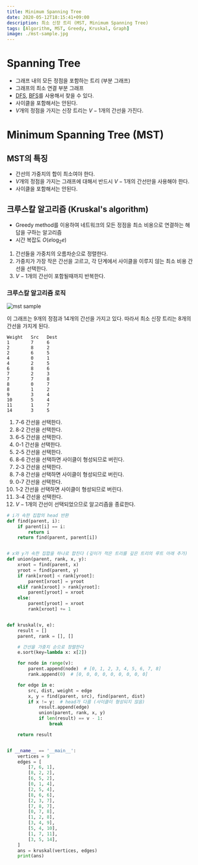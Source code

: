 ```yaml
---
title: Minimum Spanning Tree
date: 2020-05-12T18:15:41+09:00
description: 최소 신장 트리 (MST, Minimum Spanning Tree)
tags: [Algorithm, MST, Greedy, Kruskal, Graph]
image: ./mst-sample.jpg
---
```


# Spanning Tree

- 그래프 내의 모든 정점을 포함하는 트리 (부분 그래프)
- 그래프의 최소 연결 부분 그래프
- [DFS](/posts/depth-first-search), [BFS](/posts/breadth-first-search)를 사용해서 찾을 수 있다.
- 사이클을 포함해서는 안된다.
- $V$개의 정점을 가지는 신장 트리는 $V-1$개의 간선을 가진다.

# Minimum Spanning Tree (MST)

## MST의 특징

- 간선의 가중치의 합이 최소여야 한다.
- $V$개의 정점을 가지는 그래프에 대해서 반드시 $V-1$개의 간선만을 사용해야 한다.
- 사이클을 포함해서는 안된다.

## 크루스칼 알고리즘 (Kruskal's algorithm)

- Greedy method를 이용하여 네트워크의 모든 정점을 최소 비용으로 연결하는 해답을 구하는 알고리즘
- 시간 복잡도 $O(e\log_2e)$

1. 간선들을 가중치의 오름차순으로 정렬한다.
2. 가중치가 가장 작은 간선을 고르고, 각 단계에서 사이클을 이루지 않는 최소 비용 간선을 선택한다.
3. $V-1$개의 간선이 포함될때까지 반복한다.

### 크루스칼 알고리즘 로직

![mst sample](./mst-sample.jpg)

이 그래프는 9개의 정점과 14개의 간선을 가지고 있다. 따라서 최소 신장 트리는 8개의 간선을 가지게 된다.

```
Weight   Src   Dest
1        7     6
2        8     2
2        6     5
4        0     1
4        2     5
6        8     6
7        2     3
7        7     8
8        0     7
8        1     2
9        3     4
10       5     4
11       1     7
14       3     5
```

1. 7-6 간선을 선택한다.
2. 8-2 간선을 선택한다.
3. 6-5 간선을 선택한다.
4. 0-1 간선을 선택한다.
5. 2-5 간선을 선택한다.
6. 8-6 간선을 선택하면 사이클이 형성되므로 버린다.
7. 2-3 간선을 선택한다.
8. 7-8 간선을 선택하면 사이클이 형성되므로 버린다.
9. 0-7 간선을 선택한다.
10. 1-2 간선을 선택하면 사이클이 형성되므로 버린다.
11. 3-4 간선을 선택한다.
12. $V-1$개의 간선이 선택되었으므로 알고리즘을 종료한다.

```python
# i가 속한 집합의 head 반환
def find(parent, i):
    if parent[i] == i:
        return i
    return find(parent, parent[i])


# x와 y가 속한 집합을 하나로 합친다 (깊이가 적은 트리를 깊은 트리의 루트 아래 추가)
def union(parent, rank, x, y):
    xroot = find(parent, x)
    yroot = find(parent, y)
    if rank[xroot] < rank[yroot]:
        parent[xroot] = yroot
    elif rank[xroot] > rank[yroot]:
        parent[yroot] = xroot
    else:
        parent[yroot] = xroot
        rank[xroot] += 1


def kruskal(v, e):
    result = []
    parent, rank = [], []

    # 간선을 가중치 순으로 정렬한다
    e.sort(key=lambda x: x[2])

    for node in range(v):
        parent.append(node)  # [0, 1, 2, 3, 4, 5, 6, 7, 8]
        rank.append(0)  # [0, 0, 0, 0, 0, 0, 0, 0, 0]

    for edge in e:
        src, dist, weight = edge
        x, y = find(parent, src), find(parent, dist)
        if x != y:  # head가 다름 (사이클이 형성되지 않음)
            result.append(edge)
            union(parent, rank, x, y)
            if len(result) == v - 1:
                break

    return result


if __name__ == '__main__':
    vertices = 9
    edges = [
        [7, 6, 1],
        [8, 2, 2],
        [6, 5, 2],
        [0, 1, 4],
        [2, 5, 4],
        [8, 6, 6],
        [2, 3, 7],
        [7, 8, 7],
        [0, 7, 8],
        [1, 2, 8],
        [3, 4, 9],
        [5, 4, 10],
        [1, 7, 11],
        [3, 5, 14],
    ]
    ans = kruskal(vertices, edges)
    print(ans)
```
